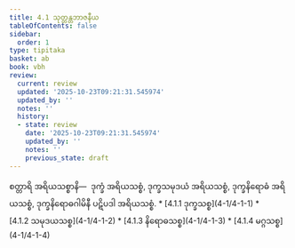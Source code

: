 ```yaml
---
title: 4.1 သုတ္တန္တဘာဇနီယ
tableOfContents: false
sidebar:
  order: 1
type: tipitaka
basket: ab
book: vbh
review:
  current: review
  updated: '2025-10-23T09:21:31.545974'
  updated_by: ''
  notes: ''
  history:
  - state: review
    date: '2025-10-23T09:21:31.545974'
    updated_by: ''
    notes: ''
    previous_state: draft
---
```



<ReviewStatus review={frontmatter.review} showDetails={true} />

<HypothesisAnnotation frontmatter={frontmatter} />

<DynamicBreadcrumb />

<Division number="189" book="vbh" e="ch" v="30" p="104">

<Paragraph number="714" book="vbh">
စတ္တာရိ အရိယသစ္စာနိ—  ဒုက္ခံ အရိယသစ္စံ, ဒုက္ခသမုဒယံ အရိယသစ္စံ, ဒုက္ခနိရောဓံ အရိယသစ္စံ, ဒုက္ခနိရောဓဂါမိနီ ပဋိပဒါ အရိယသစ္စံ.

</Paragraph>
</Division>

<TableOfContents book="vbh" section="4.1">
* [4.1.1 ဒုက္ခသစ္စ](4-1/4-1-1)
* [4.1.2 သမုဒယသစ္စ](4-1/4-1-2)
* [4.1.3 နိရောဓသစ္စ](4-1/4-1-3)
* [4.1.4 မဂ္ဂသစ္စ](4-1/4-1-4)
</TableOfContents>